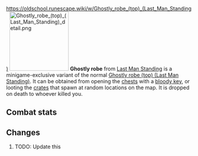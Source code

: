 https://oldschool.runescape.wiki/w/Ghostly_robe_(top)_(Last_Man_Standing)
{{Infobox Item
|name = Ghostly robe
|image = [[File:Ghostly robe (top) (Last Man Standing).png]]
|release = [[4 August]] [[2016]]
|update = Last Man Standing Beta and Splashing Restrictions  # TODO: Update this
|members = No
|quest = No
|tradeable = No
|placeholder = No
|equipable = Yes
|stackable = No
|noteable = Yes
|options = Wear, Drop
|examine = A particularly spooky robe top.
|value = 1
|alchable = No
|weight = 0.001
|id = 27167
}}
[[File:Ghostly robe (top) (Last Man Standing) detail.png|160px|left]]
'''Ghostly robe''' from [[Last Man Standing]] is a minigame-exclusive variant of the normal [[Ghostly robe (top) (Last Man Standing)]]. It can be obtained from opening the [[Chest (Last Man Standing)|chests]] with a [[bloody key]], or looting the [[Crate (Last Man Standing)|crates]] that spawn at random locations on the map. It is dropped on death to whoever killed you.

==Combat stats==
{{Infobox Bonuses
|astab = 0
|aslash = 0
|acrush = 0
|amagic = 5
|arange = 0
|dstab = 0
|dslash = 0
|dcrush = 0
|dmagic = 5
|drange = 0
|str = 0
|rstr = 0
|mdmg = 0
|prayer = 0
|slot = body
|image = [[File:Ghostly robe (top) (Last Man Standing) equipped male.png|160px]]
|altimage = [[File:Ghostly robe (top) (Last Man Standing) equipped female.png|160px]]
}}

==Changes==
# TODO: Update this
{{Subject changes header}}
{{Subject changes
|date = 4 August 2016
|update = Last Man Standing
|change = The item was made fully available with the release of Last Man Standing.
}}
{{Subject changes footer}}

{{Last Man Standing In-game Items}}